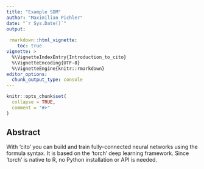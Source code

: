 ```yaml
---
title: "Example SDM"
author: "Maximilian Pichler"
date: "`r Sys.Date()`"
output:
  
 rmarkdown::html_vignette:
    toc: true
vignette: >
  %\VignetteIndexEntry{Introduction_to_cito}
  %\VignetteEncoding{UTF-8}
  %\VignetteEngine{knitr::rmarkdown}
editor_options: 
  chunk_output_type: console
---
```


```r
knitr::opts_chunk$set(
  collapse = TRUE,
  comment = "#>"
)
```

## Abstract
With 'cito'  you can build and train fully-connected neural networks using the formula syntax. It is based on the 'torch' deep learning framework. Since 'torch' is native to R, no Python installation or API is needed. 
